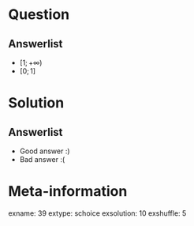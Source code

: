 Question
========


Answerlist
----------
*  $[1;+\infty)$
*  $[0;1]$

Solution
========

Answerlist
----------
*  Good answer :)
*  Bad answer :(

Meta-information
================
exname: 39
extype: schoice
exsolution: 10
exshuffle: 5
